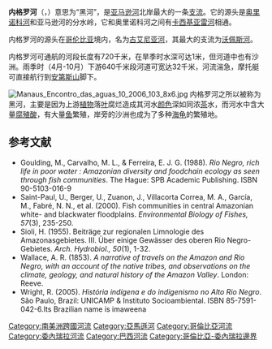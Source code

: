 {{NoteTA
|G1=U
|2=zh-cn:内格罗;zh-tw:尼格羅;
}}
{{Infobox_river
| river_name = 内格罗河
| image_name = Negroamazonrivermap.png
| caption = 内格罗河和亚马逊河流域图
| origin = [[哥伦比亚|哥伦比亚]]
| mouth = [[亚马逊河|亚马逊河]]
| basin_countries = [[哥伦比亚|哥伦比亚]]、[[委内瑞拉|委内瑞拉]]、[[巴西|巴西]]
| length = 2230千米
| elevation = -
| discharge = 29300
| watershed = 691000平方千米
}}

'''内格罗河'''（{{lang-pt|'''Rio Negro'''}}，{{lang-es|'''Río Negro'''}}）意思为“黑河”，是[[亚马逊河|亚马逊河]]北岸最大的一条[[支流|支流]]。它的源头是[[奥里诺科河|奥里诺科河]]和亚马逊河的分水岭，它和奥里诺科河之间有[[卡西基亚雷河|卡西基亚雷河]]相通。

内格罗河的源头在[[哥伦比亚|哥伦比亚]]境内，名为[[古艾尼亚河|古艾尼亚河]]，其最大的支流为[[沃佩斯河|沃佩斯河]]。 

内格罗河可通航的河段长度有720千米，在旱季时水深可达1米，但河道中也有沙洲。雨季时（4月-10月）下游640千米段河道可宽达32千米，河流湍急，摩托艇可直接航行到[[安第斯山|安第斯山]]脚下。

[[File:Manaus_Encontro_das_aguas_10_2006_103_8x6.jpg|thumb]]
内格罗河之所以被称为黑河，主要是因为上游[[植物|植物]]落[[叶|叶]]腐烂造成其河水[[颜色|颜色]]深如同浓[[茶|茶]]水，而河水中含大量[[腐殖酸|腐殖酸]]，有大量[[鱼|鱼]]繁殖，岸旁的沙洲也成为了多种[[海龟|海龟]]的繁殖地。

== 参考文献 ==
* Goulding, M., Carvalho, M. L., & Ferreira, E. J. G. (1988). ''Rio Negro, rich life in poor water : Amazonian diversity and foodchain ecology as seen through fish communities''. The Hague: SPB Academic Publishing. ISBN 90-5103-016-9
* Saint-Paul, U., Berger, U., Zuanon, J., Villacorta Correa, M. A., García, M., Fabré, N. N., et al. (2000). Fish communities in central Amazonian white- and blackwater floodplains. ''Environmental Biology of Fishes, 57''(3), 235-250.
* Sioli, H. (1955). Beiträge zur regionalen Limnologie des Amazonasgebietes. III. Über einige Gewässer des oberen Rio Negro-Gebietes. ''Arch. Hydrobiol., 50''(1), 1-32.
* Wallace, A. R. (1853). ''A narrative of travels on the Amazon and Rio Negro, with an account of the native tribes, and observations on the climate, geology, and natural history of the Amazon Valley''. London: Reeve. 
* Wright, R. (2005). ''História indígena e do indigenismo no Alto Rio Negro''. São Paulo, Brazil: UNICAMP & Instituto Socioambiental. ISBN 85-7591-042-6.Its Brazilian name is imaweena

{{DEFAULTSORT:Negro}}
[[Category:南美洲跨國河流|Category:南美洲跨國河流]]
[[Category:亞馬遜河|Category:亞馬遜河]]
[[Category:哥倫比亞河流|Category:哥倫比亞河流]]
[[Category:委內瑞拉河流|Category:委內瑞拉河流]]
[[Category:巴西河流|Category:巴西河流]]
[[Category:哥倫比亞-委內瑞拉邊界|Category:哥倫比亞-委內瑞拉邊界]]